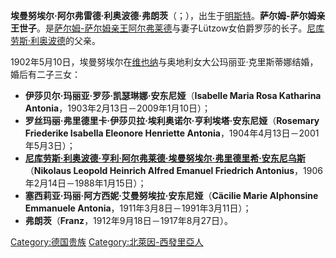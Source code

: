 {{unreferenced|time=2015-04-30T15:33:01+00:00}}
'''埃曼努埃尔·阿尔弗雷德·利奥波德·弗朗茨'''（{{lang-de|'''Emanuel Alfred Leopold Franz'''}}；{{bd|1871年|11月30日|1916年|8月19日}}），出生于[[明斯特|明斯特]]。'''萨尔姆-萨尔姆亲王世子'''。是[[上萨尔姆统治者列表|萨尔姆-萨尔姆亲王]][[阿尔弗莱德二世_(萨尔姆-萨尔姆)|阿尔弗莱德]]与妻子Lützow女伯爵罗莎的长子。[[尼库劳斯·利奥波德二世_(萨尔姆-萨尔姆)|尼库劳斯·利奥波德]]的父亲。

1902年5月10日，埃曼努埃尔在[[维也纳|维也纳]]与奥地利女大公玛丽亚·克里斯蒂娜结婚，婚后有二子三女：
*'''伊莎贝尔·玛丽亚·罗莎·凯瑟琳娜·安东尼娅'''（'''Isabelle Maria Rosa Katharina Antonia'''，1903年2月13日－2009年1月10日）；
*'''罗丝玛丽·弗里德里卡·伊莎贝拉·埃利奥诺尔·亨利埃塔·安东尼娅'''（'''Rosemary Friederike Isabella Eleonore Henriette Antonia'''，1904年4月13日－2001年5月3日）；
*[[尼库劳斯·利奥波德二世_(萨尔姆-萨尔姆)|'''尼库劳斯·利奥波德·亨利·阿尔弗莱德·埃曼努埃尔·弗里德里希·安东尼乌斯''']]（'''Nikolaus Leopold Heinrich Alfred Emanuel Friedrich Antonius'''，1906年2月14日－1988年1月15日）；
*'''塞西莉亚·玛丽·阿方西妮·艾曼努埃拉·安东尼娅'''（'''Cäcilie Marie Alphonsine Emmanuele Antonia'''，1911年3月8日－1991年3月11日）；
*'''弗朗茨'''（'''Franz'''，1912年9月18日－1917年8月27日）。

[[Category:德国贵族|Category:德国贵族]]
[[Category:北萊因-西發里亞人|Category:北萊因-西發里亞人]]